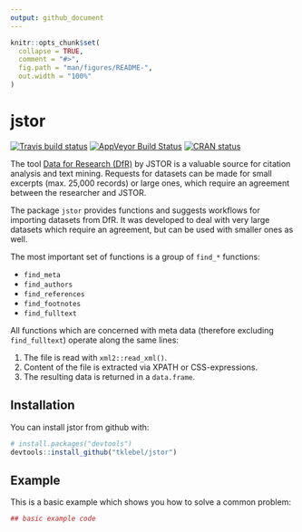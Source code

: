 ```yaml
---
output: github_document
---
```


<!-- README.md is generated from README.Rmd. Please edit that file -->

```r
knitr::opts_chunk$set(
  collapse = TRUE,
  comment = "#>",
  fig.path = "man/figures/README-",
  out.width = "100%"
)
```
# jstor

[![Travis build status](https://travis-ci.org/tklebel/jstor.svg?branch=master)](https://travis-ci.org/tklebel/jstor)
[![AppVeyor Build Status](https://ci.appveyor.com/api/projects/status/github/tklebel/jstor?branch=master&svg=true)](https://ci.appveyor.com/project/tklebel/jstor)
[![CRAN status](http://www.r-pkg.org/badges/version/jstor)](https://cran.r-project.org/package=jstor)

The tool [Data for Research (DfR)](http://www.jstor.org/dfr/) by JSTOR is a
valuable source for citation analysis and text mining. Requests for datasets can
be made for small excerpts (max. 25,000 records) or large ones, which require an
agreement between the researcher and JSTOR.

The package `jstor` provides functions and suggests workflows for importing
datasets from DfR. It was developed to deal with very large datasets which
require an agreement, but can be used with smaller ones as well.

The most important set of functions is a group of `find_*` functions:

- `find_meta`
- `find_authors`
- `find_references`
- `find_footnotes`
- `find_fulltext`

All functions which are concerned with meta data (therefore excluding
`find_fulltext`) operate along the same lines:

1. The file is read with `xml2::read_xml()`.
2. Content of the file is extracted via XPATH or CSS-expressions.
3. The resulting data is returned in a `data.frame`.


## Installation

You can install jstor from github with:

```r
# install.packages("devtools")
devtools::install_github("tklebel/jstor")
```

## Example

This is a basic example which shows you how to solve a common problem:

```r
## basic example code
```
